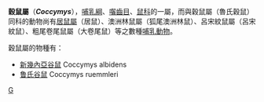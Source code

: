 {{Automatic taxobox
| taxon = Coccymys
| image = 
| image_caption = 
| authority = Menzies, 1990
| subdivision_ranks = 物種
| subdivision = 
[[新幾內亞谷鼠|新幾內亞谷鼠]]<br>
[[鲁氏谷鼠|鲁氏谷鼠]]
}}

'''穀鼠屬'''（'''''Coccymys'''''），[[哺乳綱|哺乳綱]]、[[囓齒目|囓齒目]]、[[鼠科|鼠科]]的一屬，而與穀鼠屬（魯氏穀鼠）同科的動物尚有[[居鼠屬|居鼠屬]]（居鼠）、澳洲林鼠屬（狐尾澳洲林鼠）、呂宋紋鼠屬（呂宋紋鼠）、粗尾卷尾鼠屬（大卷尾鼠）等之數種[[哺乳動物|哺乳動物]]。

穀鼠屬的物種有：
* [[新幾內亞谷鼠|新幾內亞谷鼠]] Coccymys albidens
* [[鲁氏谷鼠|鲁氏谷鼠]] Coccymys ruemmleri

{{Taxonbar}}

[[Category:鼠亚科|G]]